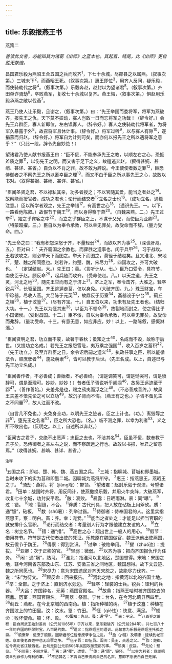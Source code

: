 ```yaml
---
---
---
```

title: 乐毅报燕王书
---



燕策二

*善读此文者，必能知其为诸葛《出师》之蓝本也。其起首、结尾，比《出师》更自胜无数倍。*

昌国君乐毅为燕昭王合五国之兵而攻齐<sup>1</sup>，下七十余城，尽郡县之以属燕。（叙事次第。）三城未下<sup>2</sup>，而燕昭王死。（叙事次第。）惠王即位<sup>3</sup>，用齐人反间，疑乐毅，而使骑劫代之将<sup>4</sup>。（叙事次第。）乐毅奔赵，赵封以为望诸君<sup>5</sup>。（叙事次第。）齐田单诈骑劫<sup>6</sup>，卒败燕军，复收七十余城以复齐。燕王悔，（叙事次第。）惧赵用乐毅承燕之敝以伐燕<sup>7</sup>。

燕王乃使人让乐毅，且谢之，（叙事次第。）曰：“先王举国而委将军，将军为燕破齐，报先王之仇，天下莫不振动，寡人岂敢一日而忘将军之功哉！（辞令好。）会先王弃群臣，寡人新即位，左右误寡人。（辞令好。）寡人之使骑劫代将军者，为将军久暴露于外<sup>8</sup>，故召将军且休计事。（辞令好。）将军过听<sup>9</sup>，以与寡人有隙<sup>10</sup>，遂捐燕而归赵。（辞令好。）将军自为计则可矣，而亦何以报先王之所以遇将军之意乎？”（只此一段，辞令先自妙绝！）

望诸君乃使人献书报燕王曰：“臣不佞，不能奉承先王之教，以顺左右之心，恐抵斧质之罪<sup>11</sup>，以伤先王之明，而又害于足下之义，故遁逃奔赵。（叙得甚婉、甚峭、甚详、甚省。）自负以不肖之罪，故不敢为辞说。今王使使者数之罪<sup>12</sup>，臣恐侍御者之不察先王之所以畜幸臣之理<sup>13</sup>，而又不白于臣之所以事先王之心，故敢以书对。（叙得甚婉、甚峭、甚详、甚省。）

“臣闻圣贤之君，不以禄私其亲，功多者授之；不以官随其爱，能当之者处之<sup>14</sup>。故察能而授官者，成功之君也；论行而结交者<sup>15</sup>立名之士也<sup>16</sup>。（成功立名，通篇注意。）臣以所学者观之，先王之举错<sup>17</sup>，有高世之心<sup>18</sup>，（遥识先王。一。以下，一路看他陈叙。）故假节于魏王<sup>19</sup>，而以身得察于燕<sup>20</sup>。（自魏来燕。二。）先王过举<sup>21</sup>，擢之乎宾客之中<sup>22</sup>，而立之乎群臣之上，不谋于父兄，而使臣为亚卿<sup>23</sup>。（特蒙超擢。三。）臣自以为奉令承教，可以幸无罪矣，故受命而不辞。（量力受命。四。）

“先王命之曰：“我有积怨深怒于齐，不量轻弱<sup>24</sup>，而欲以齐为事<sup>25</sup>。（深谈肝鬲。五。）臣对曰：＇夫齐霸国之余教也，而骤胜之遗事也，闲于兵甲<sup>26</sup>，习于战攻。王若欲攻之，则必举天下而图之。举天下而图之，莫径于结赵矣。且又淮北、宋地<sup>27</sup>，楚、魏之所同愿也。赵若许，约楚、魏，宋尽力<sup>28</sup>，四国攻之，齐可大破也。＇（定谋结赵。大。）先王曰：善。（言听计从。七。）臣乃口受令，具符节，南使臣于赵。顾反命<sup>29</sup>，起兵随而攻齐。（受命使赵。八。）以天之道，先王之灵，河北之地<sup>30</sup>，随先王举而有之于济上<sup>31</sup>，济上之军，奉令击齐，大胜之。轻卒锐兵<sup>32</sup>，长驱至国。齐王逃遁走莒，仅以身免。（大破齐国。九。）珠玉财宝，车甲珍器，尽收人燕。大吕陈于元英<sup>33</sup>，故鼎反于历室<sup>34</sup>，斋器设于宁台<sup>35</sup>。蓟丘之植<sup>36</sup>，植于汶篁<sup>37</sup>。（尽有齐宝。十。）自五伯以来，功未有及先王者也。（结归大功。十一。）先王以为惬其志<sup>38</sup>，以臣为不顿命<sup>39</sup>，故裂地而封之，使之得比乎小国诸侯。（受封昌国。十二。）臣不佞，自以为奉令承教，可以幸无罪矣，故受命而弗辞。（量功受命。十三。有意无意，如应非应，妙！以上，一路陈叙，感慨淋漓。）

“臣闻贤明之君，功立而不废，故著于春秋；蚤知之士<sup>40</sup>，名成而不毁，故称于后世。（又提功立名成。）若先王之报怨雪耻，夷万乘之强国<sup>41</sup>，收入百岁之蓄积<sup>42</sup>，（先王功立。）及至弃群臣之日，余令诏后嗣之遗义<sup>43</sup>，执政任事之臣，所以能循法令，顺庶孽者<sup>44</sup>，施及萌隶<sup>45</sup>，皆可以教于后世。（先王名成。以上，自述已与先王功立名成。）

“臣闻善作者，不必善成；善始者，不必善终。（谓是调笑可，谓是恸哭可，谓是愤辞可，谓是至理可。妙妙，妙妙！）昔者伍子胥说听乎阖闾<sup>46</sup>，故吴王远迹至于郢<sup>47</sup>。（善作善始。）夫差弗是也，赐之鸱夷而浮之江<sup>48</sup>。（不必善成善终。）故吴王夫差不悟先论之可以立功<sup>49</sup>，故沉子胥而不悔。（燕王有之也。）子胥不蚤见主之不同量<sup>50</sup>，故人江而不改。

（自言几不免也。）夫免身全功，以明先王之迹者，臣之上计也。（功。）离毁辱之非<sup>51</sup>，堕先王之名者<sup>52</sup>，臣之所大恐也。（名。）临不测之罪，以幸为利者<sup>53</sup>，义之所不敢出也。（反明之。以上，自述所以奔赵。）

“臣闻古之君子，交绝不出恶声；忠臣之去也，不洁其名<sup>54</sup>。臣虽不佞，数奉教于君子矣。恐侍御者之亲左右之说，而不察疏远之行也。故敢以书报，唯君之留意焉。”（收得甚婉、甚峭、甚详、甚省。）

<sup>注释</sup>

<sup>1</sup>五国之兵：即赵、楚、韩、魏、燕五国之兵。
<sup>2</sup>三城：指聊城、苜城和即墨城。当时未攻下的实为莒和即墨二城。因聊城为燕将所守。
<sup>3</sup>惠王：指燕惠王，燕昭王之子。
<sup>4</sup>骑劫：燕将。将（jiàng降）：带领。
<sup>5</sup>望诸君：赵封乐毅于观津，号望诸君。
<sup>6</sup>田单：战国时齐将。用反同计，使燕撒换乐毅，并用火牛突阵，大破燕军，收复七十余城，功封安平君。
<sup>7</sup>敝：衰败。
<sup>8</sup>暴露：日晒雨淋。暴：同“曝”。
<sup>9</sup>过：错。
<sup>10</sup>隙：裂缝，不合。
<sup>11</sup>斧质：古代刑具，把人放在砧板上用斧砍。质：通“锧”，砧板。
<sup>12</sup>数（shǔ暑）：列举过锴。
<sup>13</sup>侍御者：侍奉国君的人。这里实指燕惠王。察：明白。畜：养。幸：宠爱。”
<sup>14</sup>能当之者处之：才能足以担当官职的就安排什么官职。
<sup>15</sup>论行而结交者：考量别人行为才跟他建立友谊的人。
<sup>16</sup>立名：树立名节。
<sup>17</sup>错：通“措”。
<sup>18</sup>高世之心：超出世上一般人的用心。
<sup>19</sup>假节：借用符节。符节是古代使者出使的凭证。乐教原在魏国做官，魏王派他出使燕国，故云假节于魏王。
<sup>20</sup>得察：得到赏识。
<sup>21</sup>过举：破格举用。
<sup>22</sup>擢（zhuó浊）：提拔。
<sup>23</sup>亚卿：次于正卿的官。
<sup>24</sup>轻弱：微弱。
<sup>25</sup>以齐为事：把向齐国报仇作为任务。
<sup>26</sup>闲：通“娴”，熟习。
<sup>27</sup>淮北：指淮河以北地区，楚国想得。宋地：宋国之地，辖今河南省东部及山东、江苏、安徽三省之间地区，魏国想得。故下文云楚、魏之所同愿也。
<sup>28</sup>宋尽力：意为宋国遗民对齐灭宋怨之，故能尽力伐齐。一说：“宋”为衍文。
<sup>29</sup>顾反命：回来报告。
<sup>30</sup>河北之地：指黄河以北的齐国土地。
<sup>31</sup>举：全部。之于济上：直到济水旁边。
<sup>32</sup>轻卒：轻装的士兵。锐兵：锋利的兵器。
<sup>33</sup>大吕：齐国钟名。元英：燕国官殿名。
<sup>34</sup>故鼎：指燕王哙时被齐国掠去的燕鼎。历室：燕国官殿名。
<sup>35</sup>斋器：祭器。宁台：台名，在今河北蓟县西四里。
<sup>36</sup>蓟丘：燕都。在今北京城的西南角。植：指所种植的树。
<sup>37</sup>植于汶簋：种植在齐国汶上的竹田里。汶：汶水。篁：竹田。
<sup>38</sup>惬（qiè怯）：快意、满足。
<sup>39</sup>顿命：败坏使命。顿：坏、败。
<sup>40蛋知：先见。蚤：通“早”。
<sup>41</sup>夷：平定。
<sup>42</sup>八百岁之蓄积：指自周武王始封姜尚（公元前1065年）于齐以来，至乐毅破齐（公元前284年），共七百八十一年的齐国的积聚财宝。八百是约数。
<sup>43</sup>遗义：指燕昭王的遗训。此句意为乐毅是燕昭王托孤之臣。
<sup>44</sup>顺庶孽：使庶子顺服。因新君即位皆息庶孽争位之乱。
<sup>45</sup>施（yì易）及萌隶：延续到老百姓。意即使老百姓中也无庶孽之争。
<sup>46</sup>伍子胥：即伍员。阖间：吴王，夫差之父。
<sup>47</sup>郢：楚都，在今湖北省江陵西北。此句是指公元前505年吴国攻破楚都的事。
<sup>48</sup>鸸夷：皮袋。
<sup>49</sup>先论：预见。
<sup>50</sup>不同量：不同才量。
<sup>51</sup>离：通“罹”，遭受。
<sup>52</sup>堕：通“隳”，毁坏。
<sup>53</sup>以幸为利者：意即把侥幸免罪作为有利的事。
<sup>54</sup>不洁其名：不肯自己来洗刷自己的名声。意即不愿表白自己无罪。